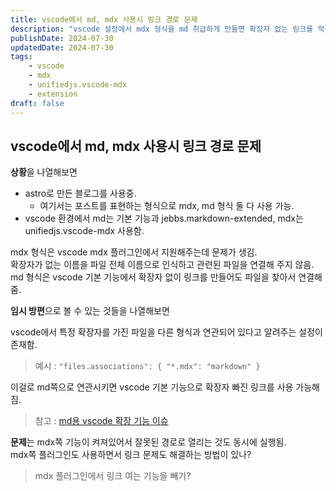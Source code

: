 ```yaml
---
title: vscode에서 md, mdx 사용시 링크 경로 문제
description: "vscode 설정에서 mdx 형식을 md 취급하게 만들면 확장자 없는 링크를 적절하게 인식하게 할 수는 있다"
publishDate: 2024-07-30
updatedDate: 2024-07-30
tags:
    - vscode
    - mdx
    - unifiedjs.vscode-mdx
    - extension
draft: false
---
```


## vscode에서 md, mdx 사용시 링크 경로 문제

**상황**을 나열해보면

-   astro로 만든 블로그를 사용중.
    -   여기서는 포스트를 표현하는 형식으로 mdx, md 형식 둘 다 사용 가능.
-   vscode 환경에서 md는 기본 기능과 jebbs.markdown-extended, mdx는 unifiedjs.vscode-mdx 사용함.

mdx 형식은 vscode mdx 플러그인에서 지원해주는데 문제가 생김.  
확장자가 없는 이름을 파일 전체 이름으로 인식하고 관련된 파일을 연결해 주지 않음.  
md 형식은 vscode 기본 기능에서 확장자 없이 링크를 만들어도 파일을 찾아서 연결해 줌.

**임시 방편**으로 볼 수 있는 것들을 나열해보면

vscode에서 특정 확장자를 가진 파일을 다른 형식과 연관되어 있다고 알려주는 설정이 존재함.

> 예시 : `"files.associations": { "*.mdx": "markdown" }`

이걸로 md쪽으로 연관시키면 vscode 기본 기능으로 확장자 빠진 링크를 사용 가능해짐.

> 참고 : [md용 vscode 확장 기능 이슈](https://github.com/yzhang-gh/vscode-markdown/issues/758)

**문제**는 mdx쪽 기능이 켜져있어서 잘못된 경로로 열리는 것도 동시에 실행됨.  
mdx쪽 플러그인도 사용하면서 링크 문제도 해결하는 방법이 있나?

> mdx 플러그인에서 링크 여는 기능을 빼기?
